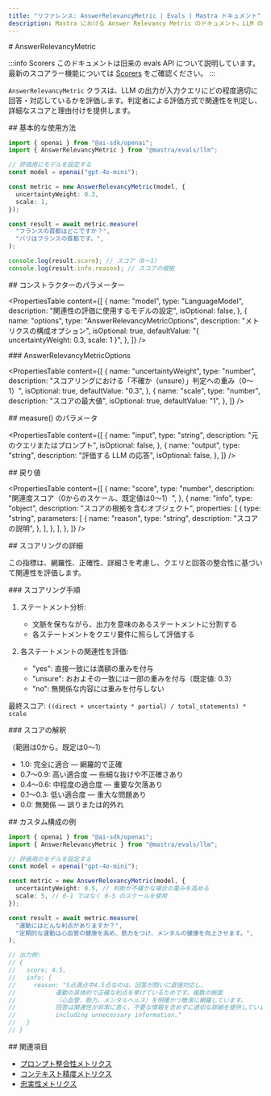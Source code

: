 ```yaml
---
title: "リファレンス: AnswerRelevancyMetric | Evals | Mastra ドキュメント"
description: Mastra における Answer Relevancy Metric のドキュメント。LLM の出力が入力クエリにどれだけ適切に対応しているかを評価します。
---
```


<div id="answerrelevancymetric">
  # AnswerRelevancyMetric
</div>

:::info Scorers
このドキュメントは旧来の evals API について説明しています。最新のスコアラー機能については [Scorers](/docs/scorers/overview) をご確認ください。
:::

`AnswerRelevancyMetric` クラスは、LLM の出力が入力クエリにどの程度適切に回答・対応しているかを評価します。判定者による評価方式で関連性を判定し、詳細なスコアと理由付けを提供します。

<div id="basic-usage">
  ## 基本的な使用方法
</div>

```typescript
import { openai } from "@ai-sdk/openai";
import { AnswerRelevancyMetric } from "@mastra/evals/llm";

// 評価用にモデルを設定する
const model = openai("gpt-4o-mini");

const metric = new AnswerRelevancyMetric(model, {
  uncertaintyWeight: 0.3,
  scale: 1,
});

const result = await metric.measure(
  "フランスの首都はどこですか？",
  "パリはフランスの首都です。",
);

console.log(result.score); // スコア（0～1）
console.log(result.info.reason); // スコアの根拠
```


<div id="constructor-parameters">
  ## コンストラクターのパラメーター
</div>

<PropertiesTable
  content={[
    {
      name: "model",
      type: "LanguageModel",
      description: "関連性の評価に使用するモデルの設定",
      isOptional: false,
    },
    {
      name: "options",
      type: "AnswerRelevancyMetricOptions",
      description: "メトリクスの構成オプション",
      isOptional: true,
      defaultValue: "{ uncertaintyWeight: 0.3, scale: 1 }",
    },
  ]}
/>

<div id="answerrelevancymetricoptions">
  ### AnswerRelevancyMetricOptions
</div>

<PropertiesTable
  content={[
    {
      name: "uncertaintyWeight",
      type: "number",
      description: "スコアリングにおける「不確か（unsure）」判定への重み（0〜1）",
      isOptional: true,
      defaultValue: "0.3",
    },
    {
      name: "scale",
      type: "number",
      description: "スコアの最大値",
      isOptional: true,
      defaultValue: "1",
    },
  ]}
/>

<div id="measure-parameters">
  ## measure() のパラメータ
</div>

<PropertiesTable
  content={[
    {
      name: "input",
      type: "string",
      description: "元のクエリまたはプロンプト",
      isOptional: false,
    },
    {
      name: "output",
      type: "string",
      description: "評価する LLM の応答",
      isOptional: false,
    },
  ]}
/>

<div id="returns">
  ## 戻り値
</div>

<PropertiesTable
  content={[
    {
      name: "score",
      type: "number",
      description: "関連度スコア（0からのスケール、既定値は0〜1）",
    },
    {
      name: "info",
      type: "object",
      description: "スコアの根拠を含むオブジェクト",
      properties: [
        {
          type: "string",
          parameters: [
            {
              name: "reason",
              type: "string",
              description: "スコアの説明",
            },
          ],
        },
      ],
    },
  ]}
/>

<div id="scoring-details">
  ## スコアリングの詳細
</div>

この指標は、網羅性、正確性、詳細さを考慮し、クエリと回答の整合性に基づいて関連性を評価します。

<div id="scoring-process">
  ### スコアリング手順
</div>

1. ステートメント分析:
   - 文脈を保ちながら、出力を意味のあるステートメントに分割する
   - 各ステートメントをクエリ要件に照らして評価する

2. 各ステートメントの関連性を評価:
   - "yes": 直接一致には満額の重みを付与
   - "unsure": おおよその一致には一部の重みを付与（既定値: 0.3）
   - "no": 無関係な内容には重みを付与しない

最終スコア: `((direct + uncertainty * partial) / total_statements) * scale`

<div id="score-interpretation">
  ### スコアの解釈
</div>

（範囲は0から。既定は0～1）

- 1.0: 完全に適合 — 網羅的で正確
- 0.7～0.9: 高い適合度 — 些細な抜けや不正確さあり
- 0.4～0.6: 中程度の適合度 — 重要な欠落あり
- 0.1～0.3: 低い適合度 — 重大な問題あり
- 0.0: 無関係 — 誤りまたは的外れ

<div id="example-with-custom-configuration">
  ## カスタム構成の例
</div>

```typescript
import { openai } from "@ai-sdk/openai";
import { AnswerRelevancyMetric } from "@mastra/evals/llm";

// 評価用のモデルを設定する
const model = openai("gpt-4o-mini");

const metric = new AnswerRelevancyMetric(model, {
  uncertaintyWeight: 0.5, // 判断が不確かな場合の重みを高める
  scale: 5, // 0-1 ではなく 0-5 のスケールを使用
});

const result = await metric.measure(
  "運動にはどんな利点がありますか？",
  "定期的な運動は心血管の健康を高め、筋力をつけ、メンタルの健康を向上させます。",
);

// 出力例:
// {
//   score: 4.5,
//   info: {
//     reason: "5点満点中4.5点なのは、回答が問いに直接対応し、
//           運動の具体的で正確な利点を挙げているためです。複数の側面
//           （心血管、筋力、メンタルヘルス）を明確かつ簡潔に網羅しています。
//           回答は関連性が非常に高く、不要な情報を含めずに適切な詳細を提供しています。"
//           including unnecessary information."
//   }
// }
```


<div id="related">
  ## 関連項目
</div>

- [プロンプト整合性メトリクス](./prompt-alignment)
- [コンテキスト精度メトリクス](./context-precision)
- [忠実性メトリクス](./faithfulness)